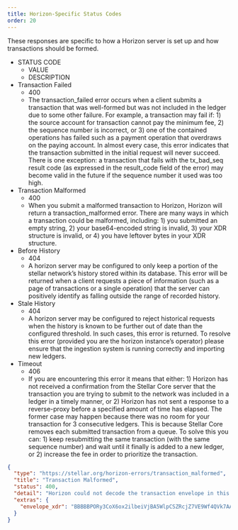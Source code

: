 ```yaml
---
title: Horizon-Specific Status Codes
order: 20
---
```



These responses are specific to how a Horizon server is set up and how transactions should be formed.

<AttributeTable>

- STATUS CODE
  - VALUE
  - DESCRIPTION
- Transaction Failed
  - 400
  - The transaction_failed error occurs when a client submits a transaction that was well-formed but was not included in the ledger due to some other failure. For example, a transaction may fail if: 1) the source account for transaction cannot pay the minimum fee, 2) the sequence number is incorrect, or 3) one of the contained operations has failed such as a payment operation that overdraws on the paying account. In almost every case, this error indicates that the transaction submitted in the initial request will never succeed. There is one exception: a transaction that fails with the tx_bad_seq result code (as expressed in the result_code field of the error) may become valid in the future if the sequence number it used was too high.
- Transaction Malformed
  - 400
  - When you submit a malformed transaction to Horizon, Horizon will return a transaction_malformed error. There are many ways in which a transaction could be malformed, including: 1) you submitted an empty string, 2) your base64-encoded string is invalid, 3) your XDR structure is invalid, or 4) you have leftover bytes in your XDR structure.
- Before History
  - 404
  - A horizon server may be configured to only keep a portion of the stellar network’s history stored within its database. This error will be returned when a client requests a piece of information (such as a page of transactions or a single operation) that the server can positively identify as falling outside the range of recorded history.
- Stale History
  - 404
  - A horizon server may be configured to reject historical requests when the history is known to be further out of date than the configured threshold. In such cases, this error is returned. To resolve this error (provided you are the horizon instance’s operator) please ensure that the ingestion system is running correctly and importing new ledgers.
- Timeout
  - 406
  - If you are encountering this error it means that either: 1) Horizon has not received a confirmation from the Stellar Core server that the transaction you are trying to submit to the network was included in a ledger in a timely manner, or 2) Horizon has not sent a response to a reverse-proxy before a specified amount of time has elapsed. The former case may happen because there was no room for your transaction for 3 consecutive ledgers. This is because Stellar Core removes each submitted transaction from a queue. To solve this you can: 1) keep resubmitting the same transaction (with the same sequence number) and wait until it finally is added to a new ledger, or 2) increase the fee in order to prioritize the transaction.

</AttributeTable>

<ExampleResponse title="Example Response for a 'Transaction Malformed' Status Code">

```json
{
  "type": "https://stellar.org/horizon-errors/transaction_malformed",
  "title": "Transaction Malformed",
  "status": 400,
  "detail": "Horizon could not decode the transaction envelope in this request. A transaction should be an XDR TransactionEnvelope struct encoded using base64.  The envelope read from this request is echoed in the `extras.envelope_xdr` field of this response for your convenience.",
  "extras": {
    "envelope_xdr": "BBBBBPORy3CoX6ox2ilbeiVjBA5WlpCSZRcjZ7VE9Wf4QVk7AAAAZAAAQz0AAAACAAAAAAAAAAAAAAABAAAAAAAAAAEAAAAA85HLcKhfqjHaKVt6JWMEDlaWkJJlFyNntUT1Z/hBWTsAAAAAAAAAAAL68IAAAAAAAAAAARN17BEAAABAA9Ad7OKc7y60NT/JuobaHOfmuq8KbZqcV6G/es94u9yT84fi0aI7tJsFMOyy8cZ4meY3Nn908OU+KfRWV40UCw=="
  }
}
```

</ExampleResponse>
